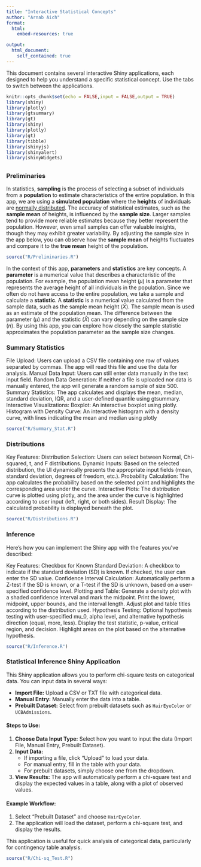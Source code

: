 ```yaml
---
title: "Interactive Statistical Concepts"
author: "Arnab Aich"
format: 
  html:
    embed-resources: true

output:
  html_document:
    self_contained: true
---
```


This document contains several interactive Shiny applications, each designed to help you understand a specific statistical concept. Use the tabs to switch between the applications.

```r
knitr::opts_chunk$set(echo = FALSE,input = FALSE,output = TRUE)
library(shiny)
library(plotly)
library(gtsummary)
library(gt)
library(shiny)
library(plotly)
library(gt)
library(tibble)
library(shinyjs)
library(shinyalert)
library(shinyWidgets)
```

##  {.tabset .tabset-fade}

### Preliminaries

In statistics, **sampling** is the process of selecting a subset of individuals from a **population** to estimate characteristics of the entire population. In this app, we are using a **simulated population** where the **heights** of individuals are [normally distributed]{.underline}. The accuracy of statistical estimates, such as the **sample mean** of heights, is influenced by the **sample size**. Larger samples tend to provide more reliable estimates because they better represent the population. However, even small samples can offer valuable insights, though they may exhibit greater variability. By adjusting the sample size in the app below, you can observe how the **sample mean** of heights fluctuates and compare it to the **true mean** height of the population.

```r
source("R/Preliminaries.R")
```

In the context of this app, **parameters** and **statistics** are key concepts. A **parameter** is a numerical value that describes a characteristic of the population. For example, the population mean height ($\mu$) is a parameter that represents the average height of all individuals in the population. Since we often do not have access to the entire population, we take a sample and calculate a **statistic**. A **statistic** is a numerical value calculated from the sample data, such as the sample mean height ($\bar{X}$). The sample mean is used as an estimate of the population mean. The difference between the parameter ($\mu$) and the statistic ($\bar{X}$) can vary depending on the sample size ($n$). By using this app, you can explore how closely the sample statistic approximates the population parameter as the sample size changes.

### Summary Statistics

File Upload: Users can upload a CSV file containing one row of values separated by commas. The app will read this file and use the data for analysis.
Manual Data Input: Users can still enter data manually in the text input field.
Random Data Generation: If neither a file is uploaded nor data is manually entered, the app will generate a random sample of size 500.
Summary Statistics:
The app calculates and displays the mean, median, standard deviation, IQR, and a user-defined quantile using gtsummary.
Interactive Visualizations:
Boxplot: An interactive boxplot using plotly.
Histogram with Density Curve: An interactive histogram with a density curve, with lines indicating the mean and median using plotly
```r
source("R/Summary_Stat.R")
```

### Distributions

Key Features:
Distribution Selection: Users can select between Normal, Chi-squared, t, and F distributions.
Dynamic Inputs: Based on the selected distribution, the UI dynamically presents the appropriate input fields (mean, standard deviation, degrees of freedom, etc.).
Probability Calculation: The app calculates the probability based on the selected point and highlights the corresponding area under the curve.
Interactive Plots: The distribution curve is plotted using plotly, and the area under the curve is highlighted according to user input (left, right, or both sides).
Result Display: The calculated probability is displayed beneath the plot.
```r
source("R/Distributions.R")
```

### Inference

Here's how you can implement the Shiny app with the features you've described:

Key Features:
Checkbox for Known Standard Deviation: A checkbox to indicate if the standard deviation (SD) is known. If checked, the user can enter the SD value.
Confidence Interval Calculation: Automatically perform a Z-test if the SD is known, or a T-test if the SD is unknown, based on a user-specified confidence level.
Plotting and Table:
Generate a density plot with a shaded confidence interval and mark the midpoint.
Print the lower, midpoint, upper bounds, and the interval length.
Adjust plot and table titles according to the distribution used.
Hypothesis Testing: Optional hypothesis testing with user-specified mu_0, alpha level, and alternative hypothesis direction (equal, more, less).
Display the test statistic, p-value, critical region, and decision.
Highlight areas on the plot based on the alternative hypothesis.

```r
source("R/Inference.R")
```


### Statistical Inference Shiny Application

This Shiny application allows you to perform chi-square tests on categorical data. You can input data in several ways:

- **Import File:** Upload a CSV or TXT file with categorical data.
- **Manual Entry:** Manually enter the data into a table.
- **Prebuilt Dataset:** Select from prebuilt datasets such as `HairEyeColor` or `UCBAdmissions`.

#### Steps to Use:
1. **Choose Data Input Type:** Select how you want to input the data (Import File, Manual Entry, Prebuilt Dataset).
2. **Input Data:**
   - If importing a file, click "Upload" to load your data.
   - For manual entry, fill in the table with your data.
   - For prebuilt datasets, simply choose one from the dropdown.
3. **View Results:** The app will automatically perform a chi-square test and display the expected values in a table, along with a plot of observed values.

#### Example Workflow:
1. Select "Prebuilt Dataset" and choose `HairEyeColor`.
2. The application will load the dataset, perform a chi-square test, and display the results.

This application is useful for quick analysis of categorical data, particularly for contingency table analysis.

```r
source("R/Chi-sq_Test.R")
```



